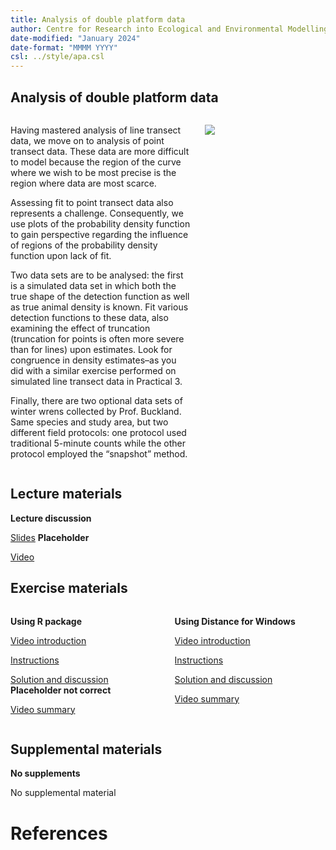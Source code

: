 ```yaml
---
title: Analysis of double platform data
author: Centre for Research into Ecological and Environmental Modelling <br> **University of St Andrews**
date-modified: "January 2024"
date-format: "MMMM YYYY"
csl: ../style/apa.csl
---
```


## Analysis of double platform data

::: columns

::: {.column width="60%"}
Having mastered analysis of line transect data, we move on to analysis of point transect data.  These data are more difficult to model because the region of the curve where we wish to be most precise is the region where data are most scarce.

Assessing fit to point transect data also represents a challenge.  Consequently, we use plots of the probability density function to gain perspective regarding the influence of regions of the probability density function upon lack of fit.

Two data sets are to be analysed: the first is a simulated data set in which both the true shape of the detection function as well as true animal density is known.  Fit various detection functions to these data, also examining the effect of truncation (truncation for points is often more severe than for lines) upon estimates.  Look for congruence in density estimates--as you did with a similar exercise performed on simulated line transect data in Practical 3.

Finally, there are two optional data sets of winter wrens collected by Prof. Buckland.  Same species and study area, but two different field protocols: one protocol used traditional 5-minute counts while the other protocol employed the "snapshot" method.
:::

::: {.column width="40%"}
![](points-unsplash.jpg)

:::

:::

## Lecture materials
::: slide-deck
**Lecture discussion**


::: slides
[Slides](Mod5-2023-points.pdf) **Placeholder**
:::


::: video
[Video](https://youtu.be/A_NRZqWEhXs)
:::
:::

## Exercise materials

::: columns

::: {.column width="50%"}
::: lab
**Using R package**

::: video
[Video introduction](https://youtu.be/6GGDkGzKZt4)
:::


::: instructions
[Instructions](R-prac/Pr11-instructions-R.qmd)
:::

::: instructions
[Solution and discussion](R-prac/Pr11-solution-R.qmd) **Placeholder not correct**
:::

::: video
[Video summary](https://youtu.be/HiVKN8MuQHU)
:::


:::
:::

::: {.column width="50%"}

::: lab
**Using Distance for Windows**

::: video
[Video introduction](https://youtu.be/xSXRnWysgEw)
:::

::: instructions
[Instructions](DistWin-prac/Pr11-instructions-DistWin.qmd)
:::

::: instructions
[Solution and discussion](DistWin-prac/Pr11-solution-DistWin.qmd)
:::

::: video
[Video summary](https://youtu.be/w9_vjoniXTY)
:::

:::

:::


:::

## Supplemental materials
::: homework
**No supplements**

::: instructions
No supplemental material
:::
:::

# References